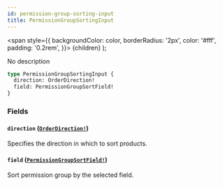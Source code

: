 ```yaml
---
id: permission-group-sorting-input
title: PermissionGroupSortingInput
---
```


<span
style={{
      backgroundColor: color,
      borderRadius: '2px',
      color: '#fff',
      padding: '0.2rem',
    }}>
{children}
</span>
);

No description

```graphql
type PermissionGroupSortingInput {
  direction: OrderDirection!
  field: PermissionGroupSortField!
}
```

### Fields

#### `direction` ([`OrderDirection!`](/api-reference/enums/order-direction.mdx))

Specifies the direction in which to sort products.

#### `field` ([`PermissionGroupSortField!`](/api-reference/enums/permission-group-sort-field.mdx))

Sort permission group by the selected field.
